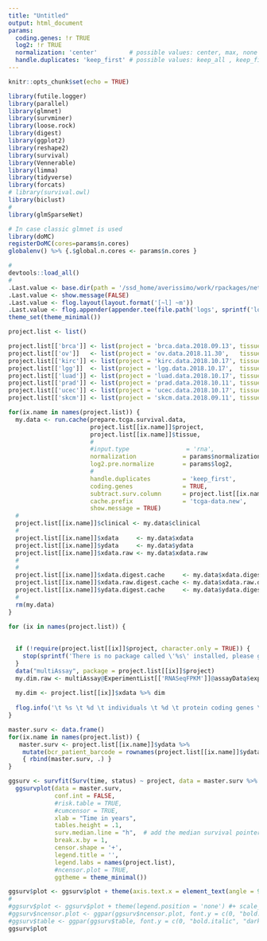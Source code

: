 ```yaml
---
title: "Untitled"
output: html_document
params:
  coding.genes: !r TRUE
  log2: !r TRUE
  normalization: 'center'         # possible values: center, max, none
  handle.duplicates: 'keep_first' # possible values: keep_all , keep_first
---
```


```r
knitr::opts_chunk$set(echo = TRUE)
```

```r
library(futile.logger)
library(parallel)
library(glmnet)
library(survminer)
library(loose.rock)
library(digest)
library(ggplot2)
library(reshape2)
library(survival)
library(Vennerable)
library(limma)
library(tidyverse)
library(forcats)
# library(survival.owl)
library(biclust)
#
library(glmSparseNet)

# In case classic glmnet is used
library(doMC)
registerDoMC(cores=params$n.cores)
globalenv() %>% {.$global.n.cores <- params$n.cores }

#
devtools::load_all()
#
.Last.value <- base.dir(path = '/ssd_home/averissimo/work/rpackages/network.cox-cache')
.Last.value <- show.message(FALSE)
.Last.value <- flog.layout(layout.format('[~l] ~m'))
.Last.value <- flog.appender(appender.tee(file.path('logs', sprintf('logger-analysis-%s.txt', format(Sys.time(), '%Y%m%d-%Hh%Mm%S')))))
theme_set(theme_minimal())
```

```r
project.list <- list()

project.list[['brca']] <- list(project = 'brca.data.2018.09.13', tissue = 'primary.solid.tumor', subtract.surv.column = NULL)
project.list[['ov']]   <- list(project = 'ov.data.2018.11.30',   tissue = 'primary.solid.tumor', subtract.surv.column = NULL)
project.list[['kirc']] <- list(project = 'kirc.data.2018.10.17', tissue = 'primary.solid.tumor', subtract.surv.column = NULL)
project.list[['lgg']]  <- list(project = 'lgg.data.2018.10.17',  tissue = 'primary.solid.tumor', subtract.surv.column = NULL)
project.list[['luad']] <- list(project = 'luad.data.2018.10.17', tissue = 'primary.solid.tumor', subtract.surv.column = NULL)
project.list[['prad']] <- list(project = 'prad.data.2018.10.11', tissue = 'primary.solid.tumor', subtract.surv.column = NULL)
project.list[['ucec']] <- list(project = 'ucec.data.2018.10.17', tissue = 'primary.solid.tumor', subtract.surv.column = NULL)
project.list[['skcm']] <- list(project = 'skcm.data.2018.09.11', tissue = 'metastatic', subtract.surv.column = 'days_to_submitted_specimen_dx')
```


```r
for(ix.name in names(project.list)) {
  my.data <- run.cache(prepare.tcga.survival.data, 
                       project.list[[ix.name]]$project, 
                       project.list[[ix.name]]$tissue, 
                       #
                       #input.type                = 'rna',
                       normalization             = params$normalization,
                       log2.pre.normalize        = params$log2,
                       #
                       handle.duplicates         = 'keep_first', 
                       coding.genes              = TRUE,
                       subtract.surv.column      = project.list[[ix.name]]$subtract.surv.column,
                       cache.prefix              = 'tcga-data.new',
                       show.message = TRUE)
  #
  project.list[[ix.name]]$clinical <- my.data$clinical
  #
  project.list[[ix.name]]$xdata     <- my.data$xdata
  project.list[[ix.name]]$ydata     <- my.data$ydata
  project.list[[ix.name]]$xdata.raw <- my.data$xdata.raw
  #
  #
  project.list[[ix.name]]$xdata.digest.cache     <- my.data$xdata.digest
  project.list[[ix.name]]$xdata.raw.digest.cache <- my.data$xdata.raw.digest
  project.list[[ix.name]]$ydata.digest.cache     <- my.data$ydata.digest
  #
  rm(my.data)
}
```

```r
for (ix in names(project.list)) {
  
  
  if (!require(project.list[[ix]]$project, character.only = TRUE)) {
    stop(sprintf('There is no package called \'%s\' installed, please go to https://github.com/averissimo/tcga.data/releases and install the corresponding release.'))
  }
  data("multiAssay", package = project.list[[ix]]$project)
  my.dim.raw <- multiAssay@ExperimentList[['RNASeqFPKM']]@assayData$exprs %>% dim
  
  my.dim <- project.list[[ix]]$xdata %>% dim
  
  flog.info('\t %s \t %d \t individuals \t %d \t protein coding genes \t %d \t individuals \t %d \t genes', ix, my.dim[1], my.dim[2], my.dim.raw[2], my.dim.raw[1])
}
```


```r
master.surv <- data.frame()
for(ix.name in names(project.list)) {
   master.surv <- project.list[[ix.name]]$ydata %>% 
    mutate(bcr_patient_barcode = rownames(project.list[[ix.name]]$ydata), project = ix.name) %>%
    { rbind(master.surv, .) }
}
```



```r
ggsurv <- survfit(Surv(time, status) ~ project, data = master.surv %>% mutate(time = time/365)) %>% 
  ggsurvplot(data = master.surv,
             conf.int = FALSE,
             #risk.table = TRUE,
             #cumcensor = TRUE,
             xlab = "Time in years",
             tables.height = .1,
             surv.median.line = "h",  # add the median survival pointer.
             break.x.by = 1,
             censor.shape = '+',
             legend.title = '',
             legend.labs = names(project.list),
             #ncensor.plot = TRUE,
             ggtheme = theme_minimal())

```

```r
ggsurv$plot <- ggsurv$plot + theme(axis.text.x = element_text(angle = 90, hjust = 1, vjust = 0))
#
#ggsurv$plot <- ggsurv$plot + theme(legend.position = 'none') #+ scale_x_continuous('x', breaks = seq(0, max((ydata %>% mutate(time = time/365*12))$time) + 20, 20))
#ggsurv$ncensor.plot <- ggpar(ggsurv$ncensor.plot, font.y = c(0, "bold.italic", "darkgreen"))
#ggsurv$table <- ggpar(ggsurv$table, font.y = c(0, "bold.italic", "darkgreen"))
ggsurv$plot
```

